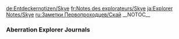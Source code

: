 <noinclude>
{{Include}}
{{ambox
| color = yellow
| icon = Carbonemys.png
| type = If you came directly to this page you can find the other Explorer Notes on page [[Explorer Notes]].
| info =
}}
[[de:Entdeckernotizen/Skye]]
[[fr:Notes des explorateurs/Skye]]
[[ja:Explorer Notes/Skye]]
[[ru:Заметки Первопроходцев/Скай]]
{{MissingTranslations|es|it|pl|pt-br|th}}
</noinclude>__NOTOC__
<div class="toccolours mw-collapsible mw-collapsed" style="background: none; border: none;">
===Aberration Explorer Journals===
<div class="mw-collapsible-content">
{{Explorer Note
| title = Grad Journal Skye #1 (Aberration)
| text = Far out! This place is kinda like that dream I had.<br/><br/>So it went like this: I ride some tram thing to like, the biggest, weirdest zoo in the universe, right? Only instead of normal animals, there's dinosaurs! Totally cool...until they all escape just like in every horror movie ever made. Duh! Anyway, Dream-Me hops into a truck with some ripped, badass dudes, and we just start driving around, shooting dinosaurs and stuff. I felt like a legit action hero!<br/><br/>So I guess this place isn't exactly the same. There's dinosaurs, but I don't have guns or a truck. Also I'm completely alone... <br/><br/>But it's still just a dream, right? I mean, obviously! I don't even know why I'm writing this down, it's all in my head. All I need to do is walk off that cliff, and I'll wake up right before I hit the ground.
| author = Skye
| icon = NoteGradStudent.png
}}</div>
</div>
